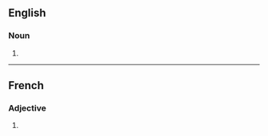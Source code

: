 ==English==

===Noun===
{{head|en|noun plural form}}

# {{plural of|succulent|lang=en}}

----

==French==

===Adjective===
{{head|fr|adjective form}}

# {{masculine plural of|succulent|lang=fr}}